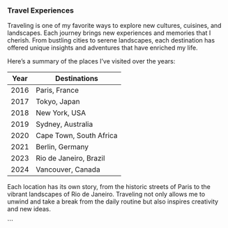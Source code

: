 ### Travel Experiences

Traveling is one of my favorite ways to explore new cultures, cuisines, and landscapes. Each journey brings new experiences and memories that I cherish. From bustling cities to serene landscapes, each destination has offered unique insights and adventures that have enriched my life.

Here's a summary of the places I've visited over the years:

| Year | Destinations              |
|------|---------------------------|
| 2016 | Paris, France             |
| 2017 | Tokyo, Japan              |
| 2018 | New York, USA             |
| 2019 | Sydney, Australia         |
| 2020 | Cape Town, South Africa   |
| 2021 | Berlin, Germany           |
| 2023 | Rio de Janeiro, Brazil    |
| 2024 | Vancouver, Canada         |

Each location has its own story, from the historic streets of Paris to the vibrant landscapes of Rio de Janeiro. Traveling not only allows me to unwind and take a break from the daily routine but also inspires creativity and new ideas.


```
